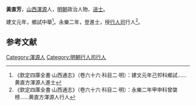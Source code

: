 '''黃直芳'''，[[山西|山西]][[渾源|渾源]]人，[[明朝|明朝]]政治人物、[[进士|进士]]。

建文元年，鄉試中舉<ref>《欽定四庫全書·山西通志》（卷六十六·科目二·明）：建文元年己夘科鄉試……黄直方渾源人進士</ref>。永樂二年，登進士，授[[行人司|行人司]]行人<ref>《欽定四庫全書·山西通志》（卷六十六·科目二·明）：永樂二年甲申科曾棨榜……黄直方渾源人行人</ref>。

==参考文献==
{{reflist}}
{{明朝人物小作品}}
{{永樂二年甲申科殿試金榜}}
[[Category:渾源人|Category:渾源人]]
[[Category:明朝行人司行人|Category:明朝行人司行人]]